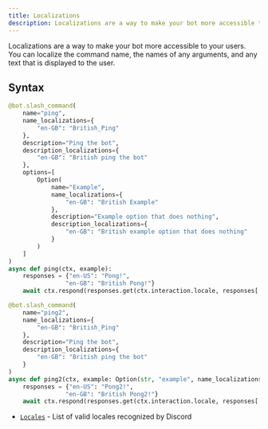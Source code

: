 ```yaml
---
title: Localizations
description: Localizations are a way to make your bot more accessible to your users. Learn all about localizations now!
---
```


Localizations are a way to make your bot more accessible to your users. You can localize the command
name, the names of any arguments, and any text that is displayed to the user.

## Syntax

```python
@bot.slash_command(
    name="ping",
    name_localizations={
        "en-GB": "British_Ping"
    },
    description="Ping the bot",
    description_localizations={
        "en-GB": "British ping the bot"
    },
    options=[
        Option(
            name="Example",
            name_localizations={
                "en-GB": "British Example"
            },
            description="Example option that does nothing",
            description_localizations={
                "en-GB": "British example option that does nothing"
            }
        )
    ]
)
async def ping(ctx, example):
    responses = {"en-US": "Pong!",
                "en-GB": "British Pong!"}
    await ctx.respond(responses.get(ctx.interaction.locale, responses['en-US']))

@bot.slash_command(
    name="ping2",
    name_localizations={
        "en-GB": "British_Ping"
    },
    description="Ping the bot",
    description_localizations={
        "en-GB": "British ping the bot"
    }
)
async def ping2(ctx, example: Option(str, "example", name_localizations={"en-GB": "British Example"}, description="Example option that does nothing", description_localizations={"en-GB": "British example option that does nothing"})):
    responses = {"en-US": "Pong2!",
                "en-GB": "British Pong2!"}
    await ctx.respond(responses.get(ctx.interaction.locale, responses['en-US']))

```

- [`Locales`](https://discord.com/developers/docs/reference#locales) - List of valid locales recognized by Discord
